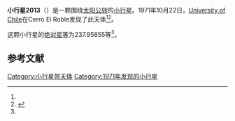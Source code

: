 {{Infobox planet
| bgcolour = #FFFFC0
| name = 2013 Tucapel
| symbol = 
| image = 
| caption = 
| discovery = yes
| discovery_ref = 
| discoverer = [[University_of_Chile|University of Chile]]
| discovery_site = [[Cerro_El_Roble|Cerro El Roble]] 
| discovered = 1971年10月22日
| designations = yes
| mp_name = 
| named_after = 
| alt_names = 1971 UH4/ 1936 PL / 1940 XC / 1942 EP1 / 1950 TP2 / 1969 AT / 1974 MM / 1974 NA / 1974 OJ
| mp_category = [[主带小行星|主带小行星]]
| orbit_ref = <ref name="a">[http://ssd.jpl.nasa.gov/sbdb.cgi?sstr=2013 2013 Tucapel] {{Wayback|url=http://ssd.jpl.nasa.gov/sbdb.cgi?sstr=2013 |date=20210211081744 }}，小行星數據庫瀏覽器（JPL Small-Body Database Browser）－[[美国国家航空航天局|美国国家航空航天局]]喷气推进实验室</ref>
| epoch = 2456400.5 (2013年4月18日更新)
| aphelion = {{convert|2.8044240|AU|km|3|abbr=on|lk=out}}
| perihelion = {{convert|1.7759728|AU|km|3|abbr=on}}
| semimajor = {{convert|2.2901984|AU|km|3|abbr=on}}
| eccentricity = 0.2245332
| period = 1265.925341 [[日|日]]<br />3.47[[儒略年|儒略年]]
| avg_speed = 
| inclination = 7.50629
| asc_node = 96.57919
| mean_anomaly = 
| arg_peri = 237.95855
| satellites = 
| physical_characteristics = yes
| dimensions = 
| mass = 
| density = 
| surface_grav = 
| escape_velocity = 
| sidereal_day = 
| axial_tilt = 
| pole_ecliptic_lat = 
| pole_ecliptic_lon = 
| albedo = 
| temperatures= 
| temp_name1 = 
| mean_temp_1 = 
| max_temp_1 = 
| temp_name2 = 
| max_temp_2 = 
| spectral_type = 
| abs_magnitude = 237.95855
}}

'''小行星2013'''（{{lang-en|2013 Tucapel}}）是一颗围绕[[太阳|太阳]][[公转|公转]]的[[小行星|小行星]]。1971年10月22日，[[University_of_Chile|University of Chile]]在Cerro El Roble发现了此天体<ref name="a" /><ref>{{cite news|title=小行星列表|url=http://cfa-www.harvard.edu/iau/lists/NumberedMPs.txt|accessdate=2013-07-08|newspaper=哈佛大学|archive-date=2008-05-17|archive-url=https://web.archive.org/web/20080517010638/http://cfa-www.harvard.edu/iau/lists/NumberedMPs.txt|dead-url=no}}</ref>。

这颗小行星的[[绝对星等|绝对星等]]为237.95855等<ref name="a" />。

==参考文献==
{{reflist}}
{{Minor Planet Number|[[小行星2012|小行星2012]]|[[小行星2014|小行星2014]]}}

{{小天体}}

[[Category:小行星带天体|Category:小行星带天体]]
[[Category:1971年发现的小行星|Category:1971年发现的小行星]]

{{asteroid-stub}}